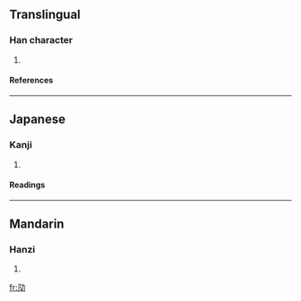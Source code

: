 ==Translingual==
===Han character===
{{Han char|rad=力|as=04|sn=6|four=|canj=卜弓大尸 (YNKS)}}
# {{defn|Han}}
====References====
{{Han ref|kx=0146.210|dkj=02306|dj=0330.100|hdz=10367.090|uh=52A5|ud=21157}}
----
==Japanese==
===Kanji===
{{ja-kanji|grade=|rs=力04}}
# {{defn|Japanese}}
====Readings====
{{ja-readings|on=[[こう]] (kō), [[きょう]] (kyō)|kun=[[つよい]] (tsuyoi)}}
----
==Mandarin==
===Hanzi===
{{cmn-hanzi|pin=[[kēng]] (keng1)|wg=k'eng<sup>1</sup>}}
# {{defn|Mandarin}}

[[fr:劥]]